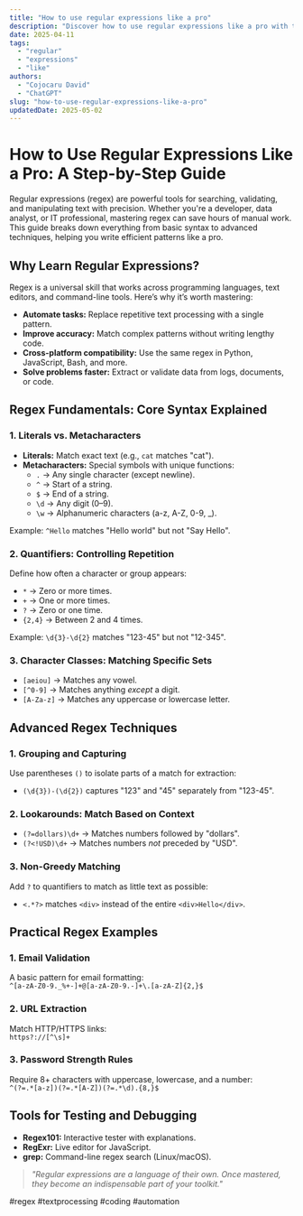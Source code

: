 ```yaml
---
title: "How to use regular expressions like a pro"
description: "Discover how to use regular expressions like a pro with this in-depth guide, providing actionable insights and practical tips to boost your knowledge and results."
date: 2025-04-11
tags:
  - "regular"
  - "expressions"
  - "like"
authors:
  - "Cojocaru David"
  - "ChatGPT"
slug: "how-to-use-regular-expressions-like-a-pro"
updatedDate: 2025-05-02
---
```


# How to Use Regular Expressions Like a Pro: A Step-by-Step Guide  

Regular expressions (regex) are powerful tools for searching, validating, and manipulating text with precision. Whether you're a developer, data analyst, or IT professional, mastering regex can save hours of manual work. This guide breaks down everything from basic syntax to advanced techniques, helping you write efficient patterns like a pro.  

## Why Learn Regular Expressions?  

Regex is a universal skill that works across programming languages, text editors, and command-line tools. Here’s why it’s worth mastering:  

- **Automate tasks:** Replace repetitive text processing with a single pattern.  
- **Improve accuracy:** Match complex patterns without writing lengthy code.  
- **Cross-platform compatibility:** Use the same regex in Python, JavaScript, Bash, and more.  
- **Solve problems faster:** Extract or validate data from logs, documents, or code.  

## Regex Fundamentals: Core Syntax Explained  

### 1. Literals vs. Metacharacters  

- **Literals:** Match exact text (e.g., `cat` matches "cat").  
- **Metacharacters:** Special symbols with unique functions:  
  - `.` → Any single character (except newline).  
  - `^` → Start of a string.  
  - `$` → End of a string.  
  - `\d` → Any digit (0–9).  
  - `\w` → Alphanumeric characters (a-z, A-Z, 0-9, _).  

Example: `^Hello` matches "Hello world" but not "Say Hello".  

### 2. Quantifiers: Controlling Repetition  

Define how often a character or group appears:  
- `*` → Zero or more times.  
- `+` → One or more times.  
- `?` → Zero or one time.  
- `{2,4}` → Between 2 and 4 times.  

Example: `\d{3}-\d{2}` matches "123-45" but not "12-345".  

### 3. Character Classes: Matching Specific Sets  

- `[aeiou]` → Matches any vowel.  
- `[^0-9]` → Matches anything *except* a digit.  
- `[A-Za-z]` → Matches any uppercase or lowercase letter.  

## Advanced Regex Techniques  

### 1. Grouping and Capturing  

Use parentheses `()` to isolate parts of a match for extraction:  
- `(\d{3})-(\d{2})` captures "123" and "45" separately from "123-45".  

### 2. Lookarounds: Match Based on Context  

- `(?=dollars)\d+` → Matches numbers followed by "dollars".  
- `(?<!USD)\d+` → Matches numbers *not* preceded by "USD".  

### 3. Non-Greedy Matching  

Add `?` to quantifiers to match as little text as possible:  
- `<.*?>` matches `<div>` instead of the entire `<div>Hello</div>`.  

## Practical Regex Examples  

### 1. Email Validation  

A basic pattern for email formatting:  
`^[a-zA-Z0-9._%+-]+@[a-zA-Z0-9.-]+\.[a-zA-Z]{2,}$`  

### 2. URL Extraction  

Match HTTP/HTTPS links:  
`https?://[^\s]+`  

### 3. Password Strength Rules  

Require 8+ characters with uppercase, lowercase, and a number:  
`^(?=.*[a-z])(?=.*[A-Z])(?=.*\d).{8,}$`  

## Tools for Testing and Debugging  

- **Regex101:** Interactive tester with explanations.  
- **RegExr:** Live editor for JavaScript.  
- **grep:** Command-line regex search (Linux/macOS).  

> _"Regular expressions are a language of their own. Once mastered, they become an indispensable part of your toolkit."_  

#regex #textprocessing #coding #automation